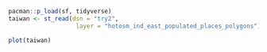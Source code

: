 ```r

pacman::p_load(sf, tidyverse)
taiwan <- st_read(dsn = "try2",
                   layer = "hotosm_ind_east_populated_places_polygons")
```

```r
plot(taiwan)
```

